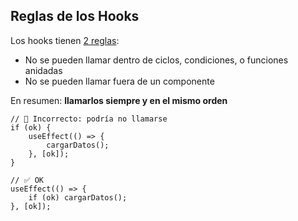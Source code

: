 ## Reglas de los Hooks

Los hooks tienen [2 reglas][roj]:

- No se pueden llamar dentro de ciclos, condiciones, o funciones anidadas
- No se pueden llamar fuera de un componente

En resumen: **llamarlos siempre y en el mismo orden**

[roj]: https://reactjs.org/docs/hooks-rules.html

```tsx
// 🔴 Incorrecto: podría no llamarse
if (ok) {
	useEffect(() => {
		cargarDatos();
	}, [ok]);
}

// ✅ OK
useEffect(() => {
	if (ok) cargarDatos();
}, [ok]);
```
